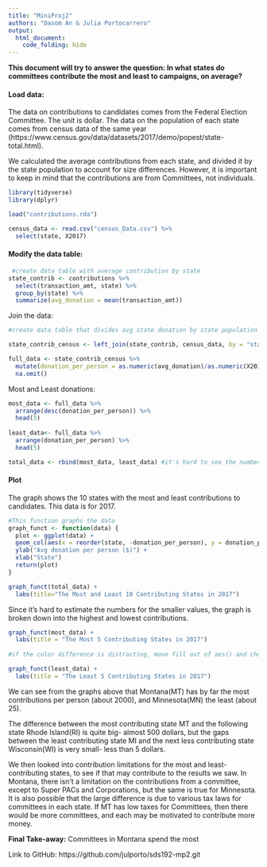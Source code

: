 ```yaml
---
title: "MiniProj2"
authors: "Dasom An & Julia Portocarrero"
output: 
  html_document:
    code_folding: hide
---
```


**This document will try to answer the question: In what states do committees contribute the most and least to campaigns, on average?**


#### Load data: 

The data on contributions to candidates comes from the Federal Election Committee. The unit is dollar. The data on the population of each state comes from census data of the same year (https://www.census.gov/data/datasets/2017/demo/popest/state-total.html).

We calculated the average contributions from each state, and divided it by the state population to account for size differences. However, it is important to keep in mind that the contributions are from Committees, not individuals. 

```r
library(tidyverse)
library(dplyr)

load("contributions.rda")

census_data <- read.csv("census_Data.csv") %>%
  select(state, X2017)
```

#### Modify the data table:
```r
 #create data table with average contribution by state
state_contrib <- contributions %>%
  select(transaction_amt, state) %>%
  group_by(state) %>%
  summarize(avg_donation = mean(transaction_amt))
```

Join the data:

```r
#create data table that divides avg state donation by state population

state_contrib_census <- left_join(state_contrib, census_data, by = "state", na.rm = TRUE)

full_data <- state_contrib_census %>%
  mutate(donation_per_person = as.numeric(avg_donation)/as.numeric(X2017)) %>% 
  na.omit()
```

Most and Least donations:
```r
most_data <- full_data %>%
  arrange(desc(donation_per_person)) %>%
  head(5)
  
least_data<- full_data %>%
  arrange(donation_per_person) %>%
  head(5)

total_data <- rbind(most_data, least_data) #it's hard to see the numbers when you look at both together- better to have seperate graphs

```

#### Plot

The graph shows the 10 states with the most and least contributions to candidates. This data is for 2017. 


```r
#This function graphs the data
graph_funct <- function(data) { 
  plot <- ggplot(data) +
  geom_col(aes(x = reorder(state, -donation_per_person), y = donation_per_person, fill = donation_per_person), show.legend=F) +
  ylab("Avg donation per person ($)") +
  xlab("State")
  return(plot)
}
```

```r
graph_funct(total_data) +
  labs(title="The Most and Least 10 Contributing States in 2017")
```

Since it's hard to estimate the numbers for the smaller values, the graph is broken down into the highest and lowest contributions.

```r
graph_funct(most_data) +
  labs(title = "The Most 5 Contributing States in 2017")
  
#if the color difference is distracting, move fill out of aes() and choose a color
```

```r
graph_funct(least_data) +
  labs(title = "The Least 5 Contributing States in 2017")
```
 
We can see from the graphs above that Montana(MT) has by far the most contributions per person (about 2000), and Minnesota(MN) the least (about 25). 

The difference between the most contributing state MT and the following state Rhode Island(RI) is quite big- almost 500 dollars, but the gaps between the least contributing state MI and the next less contributing state Wisconsin(WI) is very small- less than 5 dollars. 

We then looked into contribution limitations for the most and least-contributing states, to see if that may contribute to the results we saw. In Montana, there isn't a limitation on the contributions from a committee, except to Super PACs and Corporations, but the same is true for Minnesota. It is also possible that the large difference is due to various tax laws for committees in each state. If MT has low taxes for Committees, then there would be more committees, and each may be motivated to contribute more money. 

**Final Take-away:** Committees in Montana spend the most

Link to GitHub: https://github.com/julporto/sds192-mp2.git